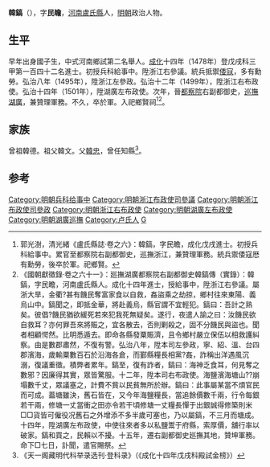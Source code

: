 {{明清人物信息框
| 姓名 = 韓鎬
| 原名 =
| 圖片名稱 = 
| 圖片大小 = 220px
| 圖片說明 = 
| 最高職務 = 巡撫湖廣都察院右副都御史
| 國家 = 大明
| 爵位 =
| 籍貫 = [[河南|河南]][[河南府|河南府]][[陝州|陝州]][[盧氏縣|盧氏縣]]軍籍
| 族裔 = 
| 字號 = 字民瞻
| 室名 = 
| 諡號 = 
| 出生日期 = 生年不詳
| 出生地點 = 
| 逝世日期 = 弘治十五年（1502年）
| 逝世地點 = 
| 墓葬 =
| 配偶 =
| 親屬 = 
| 出身 = 
*成化十四年戊戌科同進士出身
| 經歷 = 
| 著作 =
}}

'''韓鎬'''（{{bd|？||1502年||Han韓}}），字'''民瞻'''，[[河南|河南]][[盧氏縣|盧氏縣]]人，[[明朝|明朝]]政治人物。

==生平==
早年出身國子生，中式河南鄉試第二名舉人。[[成化|成化]]十四年（1478年）登戊戌科三甲第一百四十二名進士。初授兵科給事中。陞浙江右參議。統兵抵禦[[倭寇|倭寇]]，多有勳勞。弘治八年（1495年），陞浙江左參政。弘治十二年（1499年），陞浙江右布政使。弘治十四年（1501年），陞湖廣左布政使。次年，晉[[都察院|都察院]]右副都御史，[[湖廣巡撫|巡撫湖廣]]，兼贊理軍務。不久，卒於軍。入祀鄉賢祠<ref>郭光澍，清光緒《盧氏縣誌·卷之六》：韓鎬，字民瞻，成化戊戌進士。初授兵科給事中。累官至都察院右副都御史，巡撫浙江，兼贊理軍務。統兵禦倭寇厯有勳勞，後卒於軍。祀鄉賢。</ref><ref>《國朝獻徵錄·卷之六十一》：廵撫湖廣都察院右副都御史韓鎬傳（實錄）：韓鎬，字民瞻，河南盧氏縣人。成化十四年進士，授給事中，陞浙江右參議。屬浙大旱，金衢?甚有饑民奪富家食以自救，姦盜乘之劫掠，鄉村往來東陽、義烏山中。鎬聞之，即抵金華，將赴義烏，縣官謂不宜輕犯。鎬曰：吾計之熟矣。彼倡?饑民猶欲緩死若來犯我死無疑矣。遂行，夜遣人諭之曰：汝饑民欲自救耳？亦何罪吾來將賑之，宜各散去，否則剿殺之，固不分饑民與盜也。聞者相顧愕然。比明悉遁去。即命各縣發粟賑濟，且令鄉村嚴立保伍以相救護糾察。由是數郡肅然，不復有警。弘治八年，陞本司左參政，寧、紹、溫、台四郡濱海，歲輸粟數百石於沿海各倉，而鄞縣糧長相黨?姦，詐稱出洋遇風沉溺，復議重徵。積弊者累年。鎬至，復有詐者，鎬曰：海神乏食耳，何見奪之數邪？因廉得其實，眾皆驚服。十二年，陞本司右布政使。海鹽濱海塘山??崩塌數千丈，眾議塞之，計費不貲以民貧無所於辦。鎬曰：此事屬某當不煩官民而可成。葢塘雖決，舊石皆在，又今年海鹽糧長，當追餘價數千兩，行令每銀若干兩，修塘一丈當衝之田亦令若干頃修塘一丈糧長憚于出銀誠得修築則米□□貨皆可僱役况舊石之外增添不多半歲可塞也，乃以屬鎬，不三月而塘成。十四年，陞湖廣左布政使，中使往來者多以私鹽鬻于府縣，索厚價，舖行率以破家。鎬和買之，民賴以不擾。十五年，遷右副都御史廵撫其地，贊坤軍務。命下□七日，訃聞，遣官賜祭。</ref>。

==家族==
曾祖韓德。祖父韓文。父[[韓忠|韓忠]]，曾任知縣<ref>《天一阁藏明代科举录选刊·登科录》（《成化十四年戊戌科殿試金榜》）</ref>。

==参考==
{{reflist}}

{{成化十四年戊戌科殿試金榜}}
{{DEFAULTSORT:Han韓}}

[[Category:明朝兵科给事中|Category:明朝兵科给事中]]
[[Category:明朝浙江布政使司參議|Category:明朝浙江布政使司參議]]
[[Category:明朝浙江布政使司參政|Category:明朝浙江布政使司參政]]
[[Category:明朝浙江右布政使|Category:明朝浙江右布政使]]
[[Category:明朝湖廣左布政使|Category:明朝湖廣左布政使]]
[[Category:明朝湖廣巡撫|Category:明朝湖廣巡撫]]
[[Category:卢氏人|Category:卢氏人]]
[[Category:韩姓|G]]